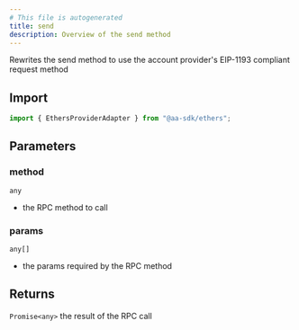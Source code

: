 ```yaml
---
# This file is autogenerated
title: send
description: Overview of the send method
---
```



Rewrites the send method to use the account provider's EIP-1193
compliant request method

## Import

```ts
import { EthersProviderAdapter } from "@aa-sdk/ethers";
```

## Parameters

### method

`any`

- the RPC method to call

### params

`any[]`

- the params required by the RPC method

## Returns

`Promise<any>`
the result of the RPC call
